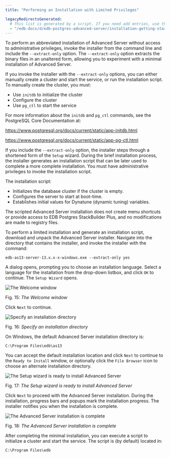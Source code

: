 ```yaml
---
title: "Performing an Installation with Limited Privileges"

legacyRedirectsGenerated:
  # This list is generated by a script. If you need add entries, use the `legacyRedirects` key.
  - "/edb-docs/d/edb-postgres-advanced-server/installation-getting-started/installation-guide-for-windows/13/performing_an_installation_with_limited_privileges.html"
---
```


<div id="performing_an_installation_with_limited_privileges" class="registered_link"></div>

To perform an abbreviated installation of Advanced Server without access to administrative privileges, invoke the installer from the command line and include the `--extract-only` option. The `--extract-only` option extracts the binary files in an unaltered form, allowing you to experiment with a minimal installation of Advanced Server.

If you invoke the installer with the `--extract-only` options, you can either manually create a cluster and start the service, or run the installation script. To manually create the cluster, you must:

-   Use `initdb` to initialize the cluster
-   Configure the cluster
-   Use `pg_ctl` to start the service

For more information about the `initdb` and `pg_ctl` commands, see the PostgreSQL Core Documentation at:

<https://www.postgresql.org/docs/current/static/app-initdb.html>

<https://www.postgresql.org/docs/current/static/app-pg-ctl.html>

If you include the `--extract-only` option, the installer steps through a shortened form of the `Setup` wizard. During the brief installation process, the installer generates an installation script that can be later used to complete a more complete installation. You must have administrative privileges to invoke the installation script.

The installation script:

-   Initializes the database cluster if the cluster is empty.
-   Configures the server to start at boot-time.
-   Establishes initial values for Dynatune (dynamic tuning) variables.

The scripted Advanced Server installation does not create menu shortcuts or provide access to EDB Postgres StackBuilder Plus, and no modifications are made to registry files.

To perform a limited installation and generate an installation script, download and unpack the Advanced Server installer. Navigate into the directory that contains the installer, and invoke the installer with the command:

```text
edb-as13-server-13.x.x-x-windows.exe --extract-only yes
```

A dialog opens, prompting you to choose an installation language. Select a language for the installation from the drop-down listbox, and click `OK` to continue. The `Setup Wizard` opens.

![The Welcome window](../../images/advanced_server_installer_welcome.png)

Fig. 15: *The Welcome window*

Click `Next` to continue.

![Specify an installation directory](../../images/installation_directory.png)

Fig. 16: *Specify an installation directory*

On Windows, the default Advanced Server installation directory is:

```text
C:\Program Files\edb\as13
```

You can accept the default installation location and click `Next` to continue to the `Ready to Install` window, or optionally click the `File Browser` icon to choose an alternate installation directory.

![The Setup wizard is ready to install Advanced Server](../../images/ready_to_install.png)

Fig. 17: *The Setup wizard is ready to install Advanced Server*

Click `Next` to proceed with the Advanced Server installation. During the installation, progress bars and popups mark the installation progress. The installer notifies you when the installation is complete.

![The Advanced Server installation is complete](../../images/advanced_server_installation_completion.png)

Fig. 18: *The Advanced Server installation is complete*

After completing the minimal installation, you can execute a script to initialize a cluster and start the service. The script is (by default) located in:

```text
C:\Program Files\edb
```
